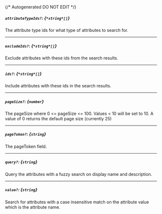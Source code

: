 {/* Autogenerated DO NOT EDIT  */}
##### `attributeTypeIds?`: *{`*string*[]`}*
The attribute type ids for what type of attributes to search for.

---
##### `excludeIds?`: *{`*string*[]`}*
Exclude attributes with these ids from the search results.

---
##### `ids?`: *{`*string*[]`}*
Include attributes with these ids in the search results.

---
##### `pageSize?`: *{`number`}*
The pageSize where 0 \<\= pageSize \<\= 100. Values \< 10 will be set to 10. A value of 0 returns the default page size (currently 25)

---
##### `pageToken?`: *{`string`}*
The pageToken field.

---
##### `query?`: *{`string`}*
Query the attributes with a fuzzy search on display name and description.

---
##### `value?`: *{`string`}*
Search for attributes with a case insensitive match on the attribute value which is the attribute name.



